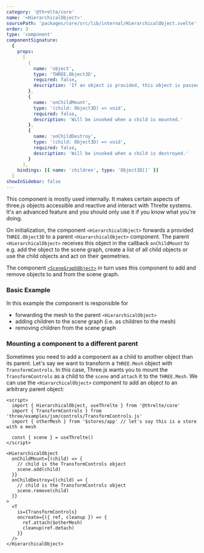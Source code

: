 ```yaml
---
category: '@threlte/core'
name: '<HierarchicalObject>'
sourcePath: 'packages/core/src/lib/internal/HierarchicalObject.svelte'
order: 3
type: 'component'
componentSignature:
  {
    props:
      [
        {
          name: 'object',
          type: 'THREE.Object3D',
          required: false,
          description: 'If an object is provided, this object is passed to the upstream onChildMount and onChildDestroy methods.'
        },
        {
          name: 'onChildMount',
          type: '(child: Object3D) => void',
          required: false,
          description: 'Will be invoked when a child is mounted.'
        },
        {
          name: 'onChildDestroy',
          type: '(child: Object3D) => void',
          required: false,
          description: 'Will be invoked when a child is destroyed.'
        }
      ],
    bindings: [{ name: 'children', type: 'Object3D[]' }]
  }
showInSidebar: false
---
```


<Tip type="warning">
  This component is mostly used internally. It makes certain aspects of three.js objects accessible
  and reactive and interact with Threlte systems. It's an advanced feature and you should only use
  it if you know what you're doing.
</Tip>

On initialization, the component `<HierarchicalObject>` forwards a provided `THREE.Object3D` to a parent `<HierarchicalObject>` component. The parent `<HierarchicalObject>` receives this object in the callback `onChildMount` to e.g. add the object to the scene graph, create a list of all child objects or use the child objects and act on their geometries.

The component [`<SceneGraphObject>`](/docs/reference/core/scene-graph-object) in turn uses this component to add and remove objects to and from the scene graph.

### Basic Example

In this example the component is responsible for

- forwarding the mesh to the parent `<HierarchicalObject>`
- adding children to the scene graph (i.e. as children to the mesh)
- removing children from the scene graph

### Mounting a component to a different parent

Sometimes you need to add a component as a child to another object than its parent. Let's say we want to transform a `THREE.Mesh` object with `TransformControls`. In this case, Three.js wants you to mount the `TransformControls` as a child to the `scene` and `attach` it to the `THREE.Mesh`. We can use the `<HierarchicalObject>` component to add an object to an arbitrary parent object:

```svelte
<script>
  import { HierarchicalObject, useThrelte } from '@threlte/core'
  import { TransformControls } from 'three/examples/jsm/controls/TransformControls.js'
  import { otherMesh } from '$stores/app' // let's say this is a store with a mesh

  const { scene } = useThrelte()
</script>

<HierarchicalObject
  onChildMount={(child) => {
    // child is the TransformControls object
    scene.add(child)
  }}
  onChildDestroy={(child) => {
    // child is the TransformControls object
    scene.remove(child)
  }}
>
  <T
    is={TransformControls}
    oncreate={({ ref, cleanup }) => {
      ref.attach($otherMesh)
      cleanup(ref.detach)
    }}
  />
</HierarchicalObject>
```
